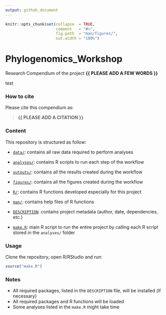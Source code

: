 ```yaml
---
output: github_document
---
```


<!-- README.md is generated from README.Rmd. Please edit that file -->


```r
knitr::opts_chunk$set(collapse  = TRUE,
                      comment   = "#>",
                      fig.path  = "man/figures/",
                      out.width = "100%")
```



# Phylogenomics_Workshop


<!-- badges: start -->
<!-- badges: end -->


Research Compendium of the project **{{ PLEASE ADD A FEW WORDS }}**

test

### How to cite

Please cite this compendium as: 

> **{{ PLEASE ADD A CITATION }}**



### Content

This repository is structured as follow:

- [`data/`](https://github.com/LPDagallier/Phylogenomics_Workshop/tree/master/data):
contains all raw data required to perform analyses

- [`analyses/`](https://github.com/LPDagallier/Phylogenomics_Workshop/tree/master/analyses/):
contains R scripts to run each step of the workflow

- [`outputs/`](https://github.com/LPDagallier/Phylogenomics_Workshop/tree/master/outputs):
contains all the results created during the workflow

- [`figures/`](https://github.com/LPDagallier/Phylogenomics_Workshop/tree/master/figures):
contains all the figures created during the workflow

- [`R/`](https://github.com/LPDagallier/Phylogenomics_Workshop/tree/master/R):
contains R functions developed especially for this project

- [`man/`](https://github.com/LPDagallier/Phylogenomics_Workshop/tree/master/man):
contains help files of R functions

- [`DESCRIPTION`](https://github.com/LPDagallier/Phylogenomics_Workshop/tree/master/DESCRIPTION):
contains project metadata (author, date, dependencies, etc.)

- [`make.R`](https://github.com/LPDagallier/Phylogenomics_Workshop/tree/master/make.R):
main R script to run the entire project by calling each R script stored in the `analyses/` folder



### Usage

Clone the repository, open R/RStudio and run:

```r
source("make.R")
```



### Notes

- All required packages, listed in the `DESCRIPTION` file, will be installed (if necessary)
- All required packages and R functions will be loaded
- Some analyses listed in the `make.R` might take time
